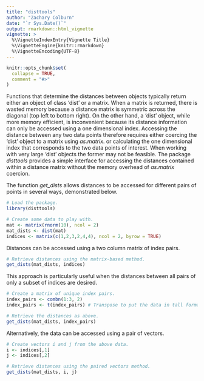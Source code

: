 ```yaml
---
title: "disttools"
author: "Zachary Colburn"
date: "`r Sys.Date()`"
output: rmarkdown::html_vignette
vignette: >
  %\VignetteIndexEntry{Vignette Title}
  %\VignetteEngine{knitr::rmarkdown}
  %\VignetteEncoding{UTF-8}
---
```


```r
knitr::opts_chunk$set(
  collapse = TRUE,
  comment = "#>"
)
```

Functions that determine the distances between objects typically return either an object of class 'dist' or a matrix. When a matrix is returned, there is wasted memory because a distance matrix is symmetric across the diagonal (top left to bottom right). On the other hand, a 'dist' object, while more memory efficient, is inconvenient because its distance information can only be accessed using a one dimensional index. Accessing the distance between any two data points therefore requires either coercing the 'dist' object to a matrix using *as.matrix*. or calculating the one dimensional index that corresponds to the two data points of interest. When working with very large 'dist' objects the former may not be feasible. The package *disttools* provides a simple interface for accessing the distances contained within a distance matrix without the memory overhead of *as.matrix* coercion.


The function *get_dists* allows distances to be accessed for different pairs of points in several ways, demonstrated below.
```r
# Load the package.
library(disttools)

# Create some data to play with.
mat <- matrix(rnorm(10), ncol = 2)
mat_dists <- dist(mat)
indices <- matrix(c(1,2,3,2,4,4), ncol = 2, byrow = TRUE)
```


Distances can be accessed using a two column matrix of index pairs.
```r
# Retrieve distances using the matrix-based method.
get_dists(mat_dists, indices)
```


This approach is particularly useful when the distances between all pairs of only a subset of indices are desired.
```r
# Create a matrix of unique index pairs.
index_pairs <- combn(1:3, 2)
index_pairs <- t(index_pairs) # Transpose to put the data in tall format.

# Retrieve the distances as above.
get_dists(mat_dists, index_pairs)
```


Alternatively, the data can be accessed using a pair of vectors.
```r
# Create vectors i and j from the above data.
i <- indices[,1]
j <- indices[,2]

# Retrieve distances using the paired vectors method.
get_dists(mat_dists, i, j)
```